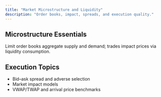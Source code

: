 ```yaml
---
title: "Market Microstructure and Liquidity"
description: "Order books, impact, spreads, and execution quality."
---
```


## Microstructure Essentials

Limit order books aggregate supply and demand; trades impact prices via liquidity consumption.

## Execution Topics

- Bid–ask spread and adverse selection
- Market impact models
- VWAP/TWAP and arrival price benchmarks


